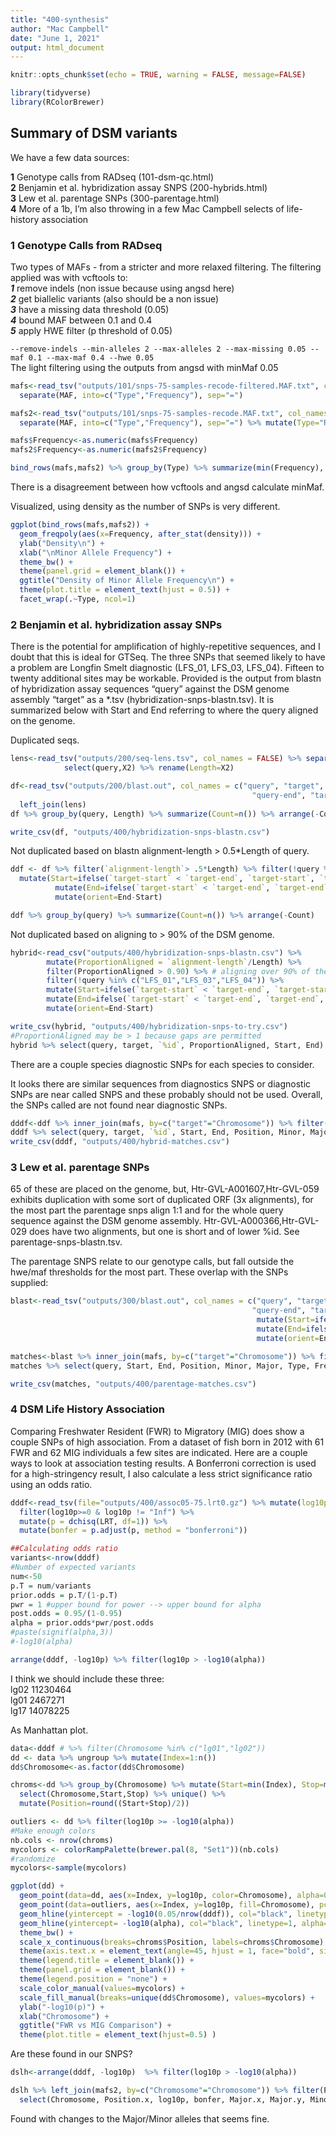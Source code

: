 ```yaml
---
title: "400-synthesis"
author: "Mac Campbell"
date: "June 1, 2021"
output: html_document
---
```


```r
knitr::opts_chunk$set(echo = TRUE, warning = FALSE, message=FALSE)
```

```r
library(tidyverse)
library(RColorBrewer)
```

## Summary of DSM variants

We have a few data sources:    

__1__ Genotype calls from RADseq (101-dsm-qc.html)     
__2__ Benjamin et al. hybridization assay SNPS (200-hybrids.html)     
__3__ Lew et al. parentage SNPs (300-parentage.html)     
__4__ More of a 1b, I'm also throwing in a few Mac Campbell selects of life-history association


### 1 Genotype Calls from RADseq

Two types of MAFs - from a stricter and more relaxed filtering. The filtering applied was with vcftools to:     
___1___ remove indels (non issue because using angsd here)    
___2___ get biallelic variants (also should be a non issue)      
___3___ have a missing data threshold (0.05)     
___4___ bound MAF between 0.1 and 0.4     
___5___ apply HWE filter (p threshold of 0.05)     

`--remove-indels --min-alleles 2 --max-alleles 2 --max-missing 0.05 --maf 0.1 --max-maf 0.4 --hwe 0.05`       
The light filtering using the outputs from angsd with minMaf 0.05           

```r
mafs<-read_tsv("outputs/101/snps-75-samples-recode-filtered.MAF.txt", col_names=c("Chromosome","Position","Minor","Major","MAF"))  %>%
  separate(MAF, into=c("Type","Frequency"), sep="=")

mafs2<-read_tsv("outputs/101/snps-75-samples-recode.MAF.txt", col_names=c("Chromosome","Position","Minor","Major","MAF"))  %>%
  separate(MAF, into=c("Type","Frequency"), sep="=") %>% mutate(Type="RelaxedMAF")

mafs$Frequency<-as.numeric(mafs$Frequency)
mafs2$Frequency<-as.numeric(mafs2$Frequency)
```

```r
bind_rows(mafs,mafs2) %>% group_by(Type) %>% summarize(min(Frequency), max(Frequency), mean(Frequency), Count=n())
```

There is a disagreement between how vcftools and angsd calculate minMaf.     

Visualized, using density as the number of SNPs is very different.     

```r
ggplot(bind_rows(mafs,mafs2)) +
  geom_freqpoly(aes(x=Frequency, after_stat(density))) +
  ylab("Density\n") +
  xlab("\nMinor Allele Frequency") +
  theme_bw() +
  theme(panel.grid = element_blank()) +
  ggtitle("Density of Minor Allele Frequency\n") +
  theme(plot.title = element_text(hjust = 0.5)) +
  facet_wrap(.~Type, ncol=1)
```

### 2 Benjamin et al. hybridization assay SNPs
There is the potential for amplification of highly-repetitive sequences, and I doubt that this is ideal for GTSeq. The three SNPs that seemed likely to have a problem are Longfin Smelt diagnostic (LFS_01, LFS_03, LFS_04). Fifteen to twenty additional sites may be workable. Provided is the output from blastn of hybridization assay sequences "query" against the DSM genome assembly "target" as a *.tsv (hybridization-snps-blastn.tsv). It is summarized below with Start and End referring to where the query aligned on the genome.      

Duplicated seqs.    
```r
lens<-read_tsv("outputs/200/seq-lens.tsv", col_names = FALSE) %>% separate(X1, sep=" ", into=c("query","RADcontig","geno1","geno2","geno3")) %>%
            select(query,X2) %>% rename(Length=X2)

df<-read_tsv("outputs/200/blast.out", col_names = c("query", "target", "%id", "alignment-length", "diffs", "gaps", "query-start",
                                                      "query-end", "target-start", "target-end", "e-value", "bitscore")) %>%
  left_join(lens)
df %>% group_by(query, Length) %>% summarize(Count=n()) %>% arrange(-Count) %>% head(n=6)

write_csv(df, "outputs/400/hybridization-snps-blastn.csv")
```

Not duplicated based on blastn alignment-length > 0.5*Length of query.     
```r
ddf <- df %>% filter(`alignment-length`> .5*Length) %>% filter(!query %in% c("LFS_01","LFS_03","LFS_04")) %>%
  mutate(Start=ifelse(`target-start` < `target-end`, `target-start`, `target-end`)) %>%
          mutate(End=ifelse(`target-start` < `target-end`, `target-end`, `target-start`)) %>%
          mutate(orient=End-Start)

ddf %>% group_by(query) %>% summarize(Count=n()) %>% arrange(-Count)

```

Not duplicated based on aligning to > 90% of the DSM genome.     
```r
hybrid<-read_csv("outputs/400/hybridization-snps-blastn.csv") %>%
        mutate(ProportionAligned = `alignment-length`/Length) %>%
        filter(ProportionAligned > 0.90) %>% # aligning over 90% of the query
        filter(!query %in% c("LFS_01","LFS_03","LFS_04")) %>%
        mutate(Start=ifelse(`target-start` < `target-end`, `target-start`, `target-end`)) %>%
        mutate(End=ifelse(`target-start` < `target-end`, `target-end`, `target-start`)) %>%
        mutate(orient=End-Start)

write_csv(hybrid, "outputs/400/hybridization-snps-to-try.csv")
#ProportionAligned may be > 1 because gaps are permitted
hybrid %>% select(query, target, `%id`, ProportionAligned, Start, End)
```
There are a couple species diagnostic SNPs for each species to consider.     

It looks there are similar sequences from diagnostics SNPS or diagnostic SNPs are near called SNPS and these probably should not be used. Overall, the SNPs called are not found near diagnostic SNPs.    
```r
dddf<-ddf %>% inner_join(mafs, by=c("target"="Chromosome")) %>% filter(Position > Start) %>% filter(Position < End)
dddf %>% select(query, target, `%id`, Start, End, Position, Minor, Major, Type, Frequency)
write_csv(dddf, "outputs/400/hybrid-matches.csv")
```

### 3 Lew et al. parentage SNPs
65 of these are placed on the genome, but,  Htr-GVL-A001607,Htr-GVL-059 exhibits duplication with some sort of duplicated ORF (3x alignments), for the most part the parentage snps align 1:1 and for the whole query sequence against the DSM genome assembly. Htr-GVL-A000366,Htr-GVL-029 does have two alignments, but one is short and of lower %id.  See parentage-snps-blastn.tsv.  

The parentage SNPS relate to our genotype calls, but fall outside the hwe/maf thresholds for the most part. These overlap with the SNPs supplied:

```r

blast<-read_tsv("outputs/300/blast.out", col_names = c("query", "target", "%id", "alignment-length", "diffs", "gaps", "query-start",
                                                      "query-end", "target-start", "target-end", "e-value", "bitscore")) %>%
                                                       mutate(Start=ifelse(`target-start` < `target-end`, `target-start`, `target-end`)) %>%
                                                       mutate(End=ifelse(`target-start` < `target-end`, `target-end`, `target-start`)) %>%
                                                       mutate(orient=End-Start)

matches<-blast %>% inner_join(mafs, by=c("target"="Chromosome")) %>% filter(Position > Start) %>% filter(Position < End)
matches %>% select(query, Start, End, Position, Minor, Major, Type, Frequency)

write_csv(matches, "outputs/400/parentage-matches.csv")

```


### 4 DSM Life History Association

Comparing Freshwater Resident (FWR) to Migratory (MIG) does show a couple SNPs of high association. From a dataset of fish born in 2012 with 61 FWR and 62 MIG individuals a few sites are indicated. Here are a couple ways to look at association testing results. A Bonferroni correction is used for a high-stringency result, I also calculate a less strict significance ratio using an odds ratio.
```r
dddf<-read_tsv(file="outputs/400/assoc05-75.lrt0.gz") %>% mutate(log10p = -log10(dchisq(LRT, df = 1))) %>%
  filter(log10p>=0 & log10p != "Inf") %>%
  mutate(p = dchisq(LRT, df=1)) %>%
  mutate(bonfer = p.adjust(p, method = "bonferroni"))

##Calculating odds ratio
variants<-nrow(dddf)
#Number of expected variants
num<-50
p.T = num/variants 
prior.odds = p.T/(1-p.T) 
pwr = 1 #upper bound for power --> upper bound for alpha 
post.odds = 0.95/(1-0.95) 
alpha = prior.odds*pwr/post.odds 
#paste(signif(alpha,3)) 
#-log10(alpha)

arrange(dddf, -log10p) %>% filter(log10p > -log10(alpha)) 
```


I think we should include these three:     
lg02  11230464       
lg01  2467271      
lg17  14078225     

As Manhattan plot.     
```r
data<-dddf # %>% filter(Chromosome %in% c("lg01","lg02"))
dd <- data %>% ungroup %>% mutate(Index=1:n())
dd$Chromosome<-as.factor(dd$Chromosome)

chroms<-dd %>% group_by(Chromosome) %>% mutate(Start=min(Index), Stop=max(Index)) %>% 
  select(Chromosome,Start,Stop) %>% unique() %>% 
  mutate(Position=round((Start+Stop)/2))

outliers <- dd %>% filter(log10p >= -log10(alpha))
#Make enough colors
nb.cols <- nrow(chroms)
mycolors <- colorRampPalette(brewer.pal(8, "Set1"))(nb.cols)
#randomize
mycolors<-sample(mycolors)

ggplot(dd) +
  geom_point(data=dd, aes(x=Index, y=log10p, color=Chromosome), alpha=0.75, cex=0.5) +
  geom_point(data=outliers, aes(x=Index, y=log10p, fill=Chromosome), pch=21, cex=2, alpha=0.9) +
  geom_hline(yintercept = -log10(0.05/nrow(dddf)), col="black", linetype=2, alpha=0.5) +
  geom_hline(yintercept= -log10(alpha), col="black", linetype=1, alpha=0.5) +
  theme_bw() +
  scale_x_continuous(breaks=chroms$Position, labels=chroms$Chromosome) +
  theme(axis.text.x = element_text(angle=45, hjust = 1, face="bold", size=6)) +
  theme(legend.title = element_blank()) +
  theme(panel.grid = element_blank()) +
  theme(legend.position = "none") +
  scale_color_manual(values=mycolors) +
  scale_fill_manual(breaks=unique(dd$Chromosome), values=mycolors) +
  ylab("-log10(p)") +
  xlab("Chromosome") +
  ggtitle("FWR vs MIG Comparison") +
  theme(plot.title = element_text(hjust=0.5) )
```

Are these found in our SNPS?    
```r
dslh<-arrange(dddf, -log10p)  %>% filter(log10p > -log10(alpha))

dslh %>% left_join(mafs2, by=c("Chromosome"="Chromosome")) %>% filter(Position.x == Position.y) %>%
  select(Chromosome, Position.x, log10p, bonfer, Major.x, Major.y, Minor.x, Minor.y)
```
Found with changes to the Major/Minor alleles that seems fine.


